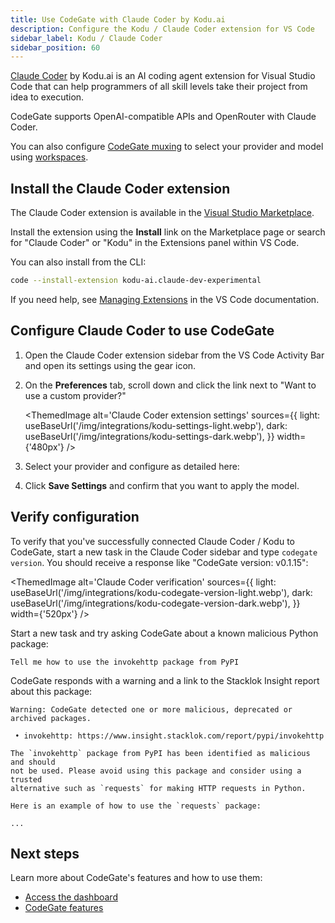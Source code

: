 ```yaml
---
title: Use CodeGate with Claude Coder by Kodu.ai
description: Configure the Kodu / Claude Coder extension for VS Code
sidebar_label: Kodu / Claude Coder
sidebar_position: 60
---
```



[Claude Coder](https://www.kodu.ai/extension) by Kodu.ai is an AI coding agent
extension for Visual Studio Code that can help programmers of all skill levels
take their project from idea to execution.

CodeGate supports OpenAI-compatible APIs and OpenRouter with Claude Coder.

You can also configure [CodeGate muxing](../features/muxing.md) to select your
provider and model using [workspaces](../features/workspaces.mdx).

## Install the Claude Coder extension

The Claude Coder extension is available in the
[Visual Studio Marketplace](https://marketplace.visualstudio.com/items?itemName=kodu-ai.claude-dev-experimental).

Install the extension using the **Install** link on the Marketplace page or
search for "Claude Coder" or "Kodu" in the Extensions panel within VS Code.

You can also install from the CLI:

```bash
code --install-extension kodu-ai.claude-dev-experimental
```

If you need help, see
[Managing Extensions](https://code.visualstudio.com/docs/editor/extension-marketplace)
in the VS Code documentation.

## Configure Claude Coder to use CodeGate


1. Open the Claude Coder extension sidebar from the VS Code Activity Bar and
   open its settings using the gear icon.

1. On the **Preferences** tab, scroll down and click the link next to "Want to
   use a custom provider?"

   <ThemedImage
     alt='Claude Coder extension settings'
     sources={{
       light: useBaseUrl('/img/integrations/kodu-settings-light.webp'),
       dark: useBaseUrl('/img/integrations/kodu-settings-dark.webp'),
     }}
     width={'480px'}
   />

1. Select your provider and configure as detailed here:

   <KoduProviders />

1. Click **Save Settings** and confirm that you want to apply the model.

## Verify configuration

To verify that you've successfully connected Claude Coder / Kodu to CodeGate,
start a new task in the Claude Coder sidebar and type `codegate version`. You
should receive a response like "CodeGate version: v0.1.15":

<ThemedImage
  alt='Claude Coder verification'
  sources={{
    light: useBaseUrl('/img/integrations/kodu-codegate-version-light.webp'),
    dark: useBaseUrl('/img/integrations/kodu-codegate-version-dark.webp'),
  }}
  width={'520px'}
/>

Start a new task and try asking CodeGate about a known malicious Python package:

```plain title="Claude Coder chat"
Tell me how to use the invokehttp package from PyPI
```

CodeGate responds with a warning and a link to the Stacklok Insight report about
this package:

```plain title="Claude Coder chat"
Warning: CodeGate detected one or more malicious, deprecated or archived packages.

 • invokehttp: https://www.insight.stacklok.com/report/pypi/invokehttp

The `invokehttp` package from PyPI has been identified as malicious and should
not be used. Please avoid using this package and consider using a trusted
alternative such as `requests` for making HTTP requests in Python.

Here is an example of how to use the `requests` package:

...
```

## Next steps

Learn more about CodeGate's features and how to use them:

- [Access the dashboard](../how-to/dashboard.md)
- [CodeGate features](../features/index.mdx)
